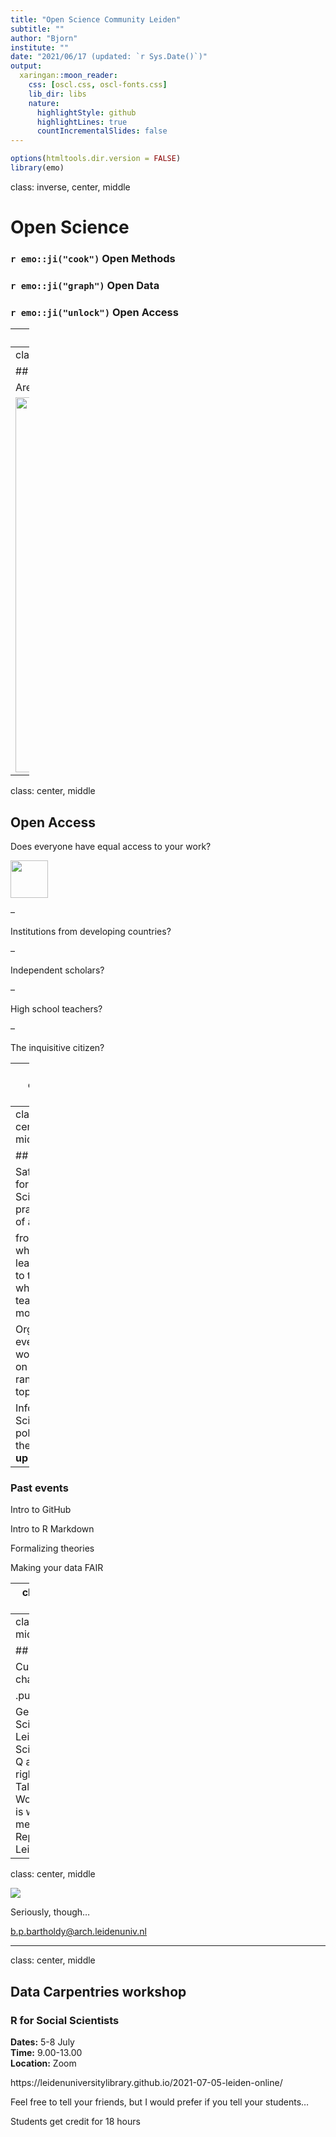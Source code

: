 ```yaml
---
title: "Open Science Community Leiden"
subtitle: ""
author: "Bjorn"
institute: ""
date: "2021/06/17 (updated: `r Sys.Date()`)"
output:
  xaringan::moon_reader:
    css: [oscl.css, oscl-fonts.css]
    lib_dir: libs
    nature:
      highlightStyle: github
      highlightLines: true
      countIncrementalSlides: false
---
```


```r
options(htmltools.dir.version = FALSE)
library(emo)
```

class: inverse, center, middle

# Open Science

### `r emo::ji("cook")` Open Methods

### `r emo::ji("graph")` Open Data 

### `r emo::ji("unlock")` Open Access 

---
class: center, middle

## Open Methods

How transparent is your research methodology?

Can it be easily reproduced?

Are you using free and open source software?

Is there a detailed record of the steps you took?

---
class: center, middle

## Open Data

Are your data made available according to [FAIR](https://en.wikipedia.org/wiki/FAIR_data) and [CARE](https://www.gida-global.org/care) principals?

<a href="https://www.gida-global.org/care">
<img src="./img/FAIR_and_CARE.png" width=600/>
</a>

---
class: center, middle

## Open Access

Does everyone have equal access to your work?

<img src="./img/open-access.png" width=60/>

--

Institutions from developing countries?

--

Independent scholars?

--

High school teachers?

--

The inquisitive citizen?

---
class: center, middle

<a href="https://www.universiteitleiden.nl/open-science-community-leiden">
<img src="./img/oscl_2020.png" width=500 align="center"/>
</a>

---
class: center, middle

## About us

Safe space for Open Science practitioners of all levels   

from those who want to learn more  
to those who can teach you more

Organise events and workshops on a wide range of topics

Inform Open Science policy from the **bottom up**

--

### Past events

Intro to GitHub

Intro to R Markdown

Formalizing theories

Making your data FAIR

---
class: center, middle

## Join us

https://www.universiteitleiden.nl/open-science-community-leiden/join-us

#### Member profile

<iframe src="./img/oscl-arch.html" width="100%" height="400" style="border:0px #ffffff none;"></iframe>

---
class: center, middle

## Join us

Current [Teams](https://teams.microsoft.com/l/team/19%3a38da1fd582434234b4c014110ccea094%40thread.tacv2/conversations?groupId=97f7ff8d-dce2-4ef8-8f84-f61021f6fc7d&tenantId=ca2a7f76-dbd7-4ec0-9108-6b3d524fb7c8) channels:

.pull-left[

General  
Open Science Coffee Leiden  
Open Science Lunch  
Q and A  
]
.pull-right[
Topics for Talks or Workshops  
Who is who  
OS for mentors and PIs  
ReproducibiliTea Leiden  
]
---
class: center, middle

![](https://media.giphy.com/media/AfUaoaSEtQqI5QVxoq/giphy.gif)

Seriously, though...

[b.p.bartholdy@arch.leidenuniv.nl](mailto:b.p.bartholdy@arch.leidenuniv.nl)

---
class: center, middle

## Data Carpentries workshop

### R for Social Scientists

**Dates:** 5-8 July  
**Time:** 9.00-13.00  
**Location:** Zoom

https://leidenuniversitylibrary.github.io/2021-07-05-leiden-online/

Feel free to tell your friends, but I would prefer if you tell your students...

Students get credit for 18 hours
